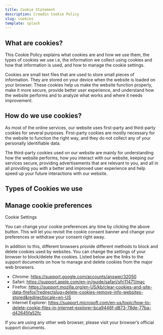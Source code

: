 ```yaml
---
title: Cookie Statement
description: Crowdin Cookie Policy
slug: cookies
template: splash
---
```



<Badge text="Last Updated on September 29, 2023" variant="note" size="medium" />

## What are cookies?

This Cookie Policy explains what cookies are and how we use them, the types of cookies we use i.e, the information we collect using cookies and how that information is used, and how to manage the cookie settings.

Cookies are small text files that are used to store small pieces of information. They are stored on your device when the website is loaded on your browser. These cookies help us make the website function properly, make it more secure, provide better user experience, and understand how the website performs and to analyze what works and where it needs improvement.

## How do we use cookies?

As most of the online services, our website uses first-party and third-party cookies for several purposes. First-party cookies are mostly necessary for the website to function the right way, and they do not collect any of your personally identifiable data.

The third-party cookies used on our website are mainly for understanding how the website performs, how you interact with our website, keeping our services secure, providing advertisements that are relevant to you, and all in all providing you with a better and improved user experience and help speed up your future interactions with our website.

## Types of Cookies we use

<div class="cky-audit-table-element"></div>

## Manage cookie preferences

<a class="cky-banner-element">Cookie Settings</a>

You can change your cookie preferences any time by clicking the above button. This will let you revisit the cookie consent banner and change your preferences or withdraw your consent right away.

In addition to this, different browsers provide different methods to block and delete cookies used by websites. You can change the settings of your browser to block/delete the cookies. Listed below are the links to the support documents on how to manage and delete cookies from the major web browsers.

- Chrome: https://support.google.com/accounts/answer/32050
- Safari: https://support.apple.com/en-in/guide/safari/sfri11471/mac
- Firefox: https://support.mozilla.org/en-US/kb/clear-cookies-and-site-data-firefox?redirectslug=delete-cookies-remove-info-websites-stored&redirectlocale=en-US
- Internet Explorer: https://support.microsoft.com/en-us/topic/how-to-delete-cookie-files-in-internet-explorer-bca9446f-d873-78de-77ba-d42645fa52fc

If you are using any other web browser, please visit your browser’s official support documents.
